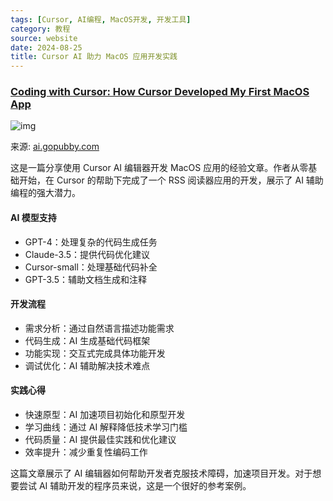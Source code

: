 ```yaml
---
tags: [Cursor, AI编程, MacOS开发, 开发工具]
category: 教程
source: website
date: 2024-08-25
title: Cursor AI 助力 MacOS 应用开发实践
---
```


### [Coding with Cursor: How Cursor Developed My First MacOS App](https://ai.gopubby.com/coding-with-cursor-how-cursor-developed-my-first-macos-app-rss-reader-efa312148e0a)

![img](https://img.mengpeng.tech/i/2024/12/10/6757cf0e6907f.webp)

来源: [ai.gopubby.com](https://ai.gopubby.com/coding-with-cursor-how-cursor-developed-my-first-macos-app-rss-reader-efa312148e0a)

这是一篇分享使用 Cursor AI 编辑器开发 MacOS 应用的经验文章。作者从零基础开始，在 Cursor 的帮助下完成了一个 RSS 阅读器应用的开发，展示了 AI 辅助编程的强大潜力。

#### AI 模型支持
- GPT-4：处理复杂的代码生成任务
- Claude-3.5：提供代码优化建议
- Cursor-small：处理基础代码补全
- GPT-3.5：辅助文档生成和注释

#### 开发流程
- 需求分析：通过自然语言描述功能需求
- 代码生成：AI 生成基础代码框架
- 功能实现：交互式完成具体功能开发
- 调试优化：AI 辅助解决技术难点

#### 实践心得
- 快速原型：AI 加速项目初始化和原型开发
- 学习曲线：通过 AI 解释降低技术学习门槛
- 代码质量：AI 提供最佳实践和优化建议
- 效率提升：减少重复性编码工作

这篇文章展示了 AI 编辑器如何帮助开发者克服技术障碍，加速项目开发。对于想要尝试 AI 辅助开发的程序员来说，这是一个很好的参考案例。 